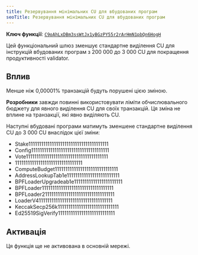 ```yaml
---
title: Резервування мінімальних CU для вбудованих програм
seoTitle: Резервування мінімальних CU для вбудованих програм
---
```


**Ключ функції**:
[`C9oAhLxDBm3ssWtJx1yBGzPY55r2rArHmN1pbQn6HogH`](https://explorer.solana.com/address/C9oAhLxDBm3ssWtJx1yBGzPY55r2rArHmN1pbQn6HogH)

Цей функціональний шлюз зменшує стандартне виділення CU для інструкцій
вбудованих програм з 200 000 до 3 000 CU для покращення продуктивності
validator.

## Вплив

Менше ніж 0,00001% транзакцій будуть порушені цією зміною.

**Розробники** завжди повинні використовувати ліміти обчислювального бюджету для
явного виділення CU для своїх транзакцій. Ця зміна не вплине на транзакції, які
явно виділяють CU.

Наступні вбудовані програми матимуть зменшене стандартне виділення CU до 3 000
CU внаслідок цієї зміни:

- Stake11111111111111111111111111111111111111
- Config1111111111111111111111111111111111111
- Vote111111111111111111111111111111111111111
- 11111111111111111111111111111111
- ComputeBudget111111111111111111111111111111
- AddressLookupTab1e1111111111111111111111111
- BPFLoaderUpgradeab1e11111111111111111111111
- BPFLoader1111111111111111111111111111111111
- BPFLoader2111111111111111111111111111111111
- LoaderV411111111111111111111111111111111111
- KeccakSecp256k11111111111111111111111111111
- Ed25519SigVerify111111111111111111111111111

## Активація

Ця функція ще не активована в основній мережі.
